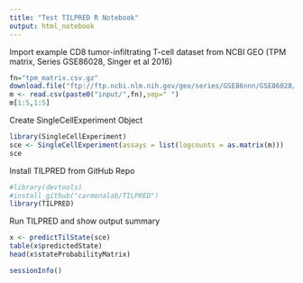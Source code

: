 ```yaml
---
title: "Test TILPRED R Notebook"
output: html_notebook
---
```


Import example CD8 tumor-infiltrating T-cell dataset from NCBI GEO (TPM matrix, Series GSE86028, Singer et al 2016)
```r
fn="tpm_matrix.csv.gz"
download.file("ftp://ftp.ncbi.nlm.nih.gov/geo/series/GSE86nnn/GSE86028/suppl/GSE86028_TILs_sc_wt_mtko.tpm.log2.txt.gz",paste0("input/",fn))
m <- read.csv(paste0("input/",fn),sep=" ")
m[1:5,1:5]
```


Create SingleCellExperiment Object
```r
library(SingleCellExperiment)
sce <- SingleCellExperiment(assays = list(logcounts = as.matrix(m)))
sce
```

Install TILPRED from GitHub Repo
```r
#library(devtools)
#install_github("carmonalab/TILPRED")
library(TILPRED)
```

Run TILPRED and show output summary 
```r
x <- predictTilState(sce)
table(x$predictedState)
head(x$stateProbabilityMatrix)
```


```r
sessionInfo()
```

